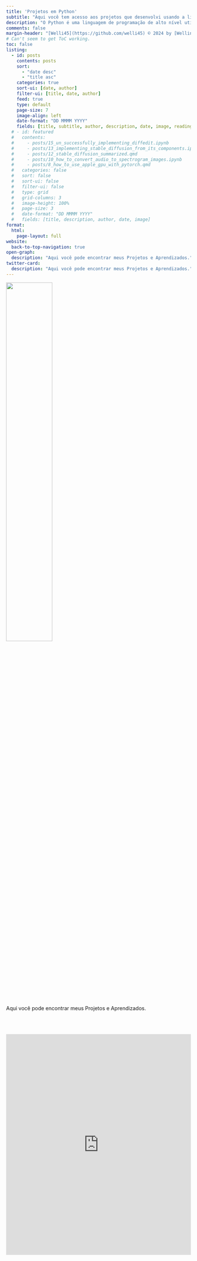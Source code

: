 ```yaml
---
title: 'Projetos em Python'
subtitle: "Aqui você tem acesso aos projetos que desenvolvi usando a liguagem de programação Python"
description: "O Python é uma linguagem de programação de alto nível utilizada em diferentes tipos de aplicações, como para o desenvolvimento web, em Machine Learning, no desenvolvimento de jogos e muito mais.[Fonte](https://blog.betrybe.com/python/)"
comments: false
margin-header: "[Welli45](https://github.com/welli45) © 2024 by [Wellington S.](https://github.com/welli45)"
# Can't seem to get ToC working.
toc: false
listing:
  - id: posts
    contents: posts
    sort: 
      - "date desc"
      - "title asc"
    categories: true
    sort-ui: [date, author]
    filter-ui: [title, date, author]
    feed: true
    type: default
    page-size: 7
    image-align: left
    date-format: "DD MMMM YYYY"
    fields: [title, subtitle, author, description, date, image, reading-time]
  # - id: featured
  #   contents: 
  #     - posts/15_un_successfully_implementing_diffedit.ipynb
  #     - posts/13_implementing_stable_diffusion_from_its_components.ipynb
  #     - posts/12_stable_diffusion_summarized.qmd
  #     - posts/10_how_to_convert_audio_to_spectrogram_images.ipynb
  #     - posts/8_how_to_use_apple_gpu_with_pytorch.qmd
  #   categories: false
  #   sort: false
  #   sort-ui: false
  #   filter-ui: false
  #   type: grid
  #   grid-columns: 3
  #   image-height: 100%
  #   page-size: 3
  #   date-format: "DD MMMM YYYY"
  #   fields: [title, description, author, date, image]
format:
  html:
    page-layout: full
website:
  back-to-top-navigation: true
open-graph:
  description: "Aqui você pode encontrar meus Projetos e Aprendizados."
twitter-card:
  description: "Aqui você pode encontrar meus Projetos e Aprendizados."
---
```

![](python.jpg){fig-alt="PY" width=50%}

Aqui você pode encontrar meus Projetos e Aprendizados.

<!-- ### Featured Posts
:::{#featured}
:::

<br></br>
--- -->
<br></br>

<!-- ### All Posts -->
:::{#posts}
:::

<iframe src="https://docs.google.com/forms/d/e/1FAIpQLSfCHyLH-0_gMkChpaTJdrpaBt9kE7LXxpOgG2U4mnVNEPOEKw/viewform?usp=sf_link" width="100%" height="600vh" frameborder="0" marginheight="0" marginwidth="0">Loading…</iframe>

<br></br>